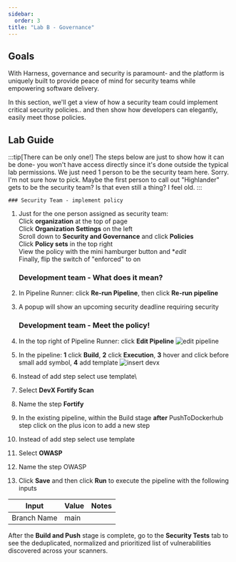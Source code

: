 ```yaml
---
sidebar:
  order: 3
title: "Lab B - Governance"
---
```


## Goals

With Harness, governance and security is paramount- and the platform is uniquely built to provide peace of mind for security teams while empowering software delivery.

In this section, we'll get a view of how a security team could implement critical security policies.. and then show how developers can elegantly, easily meet those policies.

## Lab Guide

:::tip[There can be only one!]
The steps below are just to show how it can be done- you won't have access directly since it's done outside the typical lab permissions. We just need 1 person to be the security team here. Sorry. I'm not sure how to pick. Maybe the first person to call out "Highlander" gets to be the security team? Is that even still a thing? I feel old.
:::

    ### Security Team - implement policy

1. Just for the one person assigned as security team:  
   Click **organization** at the top of page  
   Click **Organization Settings** on the left  
   Scroll down to **Security and Governance** and click **Policies**  
   Click **Policy sets** in the top right  
   View the policy with the mini hamburger button and \*_edit_  
   Finally, flip the switch of "enforced" to on

   ### Development team - What does it mean?

1. In Pipeline Runner: click **Re-run Pipeline**, then click **Re-run pipeline**
1. A popup will show an upcoming security deadline requiring security

   ### Development team - Meet the policy!

1. In the top right of Pipeline Runner: click **Edit Pipeline**
   ![edit pipeline](/src/img/harness2edit.png)
1. In the pipeline: **1** click **Build**, **2** click **Execution**, **3** hover and click before small add symbol, **4** add template
   ![insert devx](/src/img/harness2adddevx.png)
1. Instead of add step select use template\

1. Select **DevX Fortify Scan**

1. Name the step **Fortify**

1. In the existing pipeline, within the Build stage **after** PushToDockerhub step click on the plus icon to add a new step

1. Instead of add step select use template

1. Select **OWASP**

1. Name the step OWASP

1. Click **Save** and then click **Run** to execute the pipeline with the following inputs

| Input       | Value | Notes |
| ----------- | ----- | ----- |
| Branch Name | main  |       |

After the **Build and Push** stage is complete, go to the **Security Tests** tab to see the deduplicated, normalized and prioritized list of vulnerabilities discovered across your scanners.
